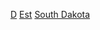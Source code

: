 {{United States topic|prefix=:Category:各年代|suffix=建立}}
[[Category:各年南達科他州建立|D]]
[[Category:各年代南達科他州|Est]]
[[Category:各年代美國建立|South Dakota]]